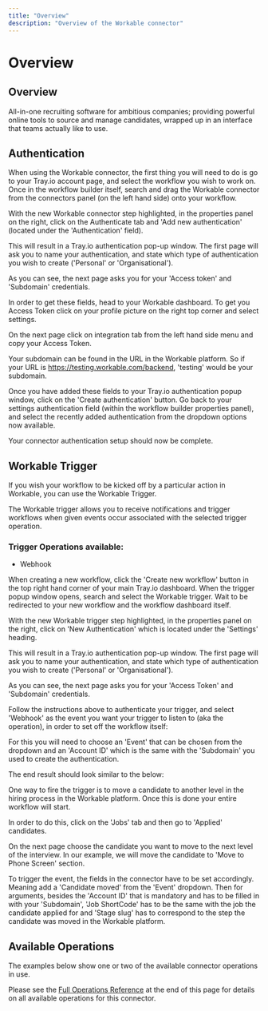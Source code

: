 ```yaml
---
title: "Overview"
description: "Overview of the Workable connector"
---
```


# Overview

## Overview

All-in-one recruiting software for ambitious companies; providing powerful online tools to source and manage candidates, wrapped up in an interface that teams actually like to use.

## Authentication

When using the Workable connector, the first thing you will need to do is go to your Tray.io account page, and select the workflow you wish to work on. Once in the workflow builder itself, search and drag the Workable connector from the connectors panel (on the left hand side) onto your workflow.

With the new Workable connector step highlighted, in the properties panel on the right, click on the Authenticate tab and 'Add new authentication' (located under the 'Authentication' field).

This will result in a Tray.io authentication pop-up window. The first page will ask you to name your authentication, and state which type of authentication you wish to create ('Personal' or 'Organisational').

As you can see, the next page asks you for your 'Access token' and 'Subdomain' credentials.

In order to get these fields, head to your Workable dashboard. To get you Access Token click on your profile picture on the right top corner and select settings.

On the next page click on integration tab from the left hand side menu and copy your Access Token.

Your subdomain can be found in the URL in the Workable platform. So if your URL is https://testing.workable.com/backend, 'testing' would be your subdomain.

Once you have added these fields to your Tray.io authentication popup window, click on the 'Create authentication' button. Go back to your settings authentication field (within the workflow builder properties panel), and select the recently added authentication from the dropdown options now available.

Your connector authentication setup should now be complete.

## Workable Trigger

If you wish your workflow to be kicked off by a particular action in Workable, you can use the Workable Trigger.

The Workable trigger allows you to receive notifications and trigger workflows when given events occur associated with the selected trigger operation.

### Trigger Operations available:

- Webhook

When creating a new workflow, click the 'Create new workflow' button in the top right hand corner of your main Tray.io dashboard. When the trigger popup window opens, search and select the Workable trigger. Wait to be redirected to your new workflow and the workflow dashboard itself.

With the new Workable trigger step highlighted, in the properties panel on the right, click on 'New Authentication' which is located under the 'Settings' heading.

This will result in a Tray.io authentication pop-up window. The first page will ask you to name your authentication, and state which type of authentication you wish to create ('Personal' or 'Organisational').

As you can see, the next page asks you for your 'Access Token' and 'Subdomain' credentials.

Follow the instructions above to authenticate your trigger, and select 'Webhook' as the event you want your trigger to listen to (aka the operation), in order to set off the workflow itself:

For this you will need to choose an 'Event' that can be chosen from the dropdown and an 'Account ID' which is the same with the 'Subdomain' you used to create the authentication.

The end result should look similar to the below:

One way to fire the trigger is to move a candidate to another level in the hiring process in the Workable platform. Once this is done your entire workflow will start.

In order to do this, click on the 'Jobs' tab and then go to 'Applied' candidates.

On the next page choose the candidate you want to move to the next level of the interview. In our example, we will move the candidate to 'Move to Phone Screen' section.

To trigger the event, the fields in the connector have to be set accordingly. Meaning add a 'Candidate moved' from the 'Event' dropdown. Then for arguments, besides the 'Account ID' that is mandatory and has to be filled in with your 'Subdomain', 'Job ShortCode' has to be the same with the job the candidate applied for and 'Stage slug' has to correspond to the step the candidate was moved in the Workable platform.

## Available Operations

The examples below show one or two of the available connector operations in use.

Please see the [Full Operations Reference](#operationsFull) at the end of this page for details on all available operations for this connector.
